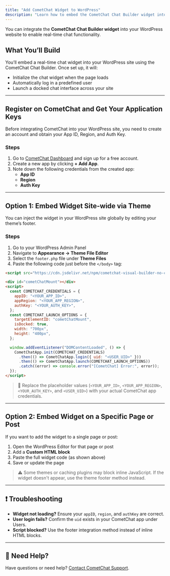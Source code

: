 ```yaml
---
title: "Add CometChat Widget to WordPress"
description: "Learn how to embed the CometChat Chat Builder widget into your WordPress website using the Custom HTML block or by editing your theme."
---
```


You can integrate the **CometChat Chat Builder widget** into your WordPress website to enable real-time chat functionality.

## **What You’ll Build**

You’ll embed a real-time chat widget into your WordPress site using the CometChat Chat Builder. Once set up, it will:
- Initialize the chat widget when the page loads
- Automatically log in a predefined user
- Launch a docked chat interface across your site

---

## **Register on CometChat and Get Your Application Keys**

Before integrating CometChat into your WordPress site, you need to create an account and obtain your App ID, Region, and Auth Key.

### **Steps**

1. Go to [CometChat Dashboard](https://app.cometchat.com/) and sign up for a free account.
2. Create a new app by clicking **+ Add App**.
3. Note down the following credentials from the created app:
   - **App ID**
   - **Region**
   - **Auth Key**

---

## **Option 1: Embed Widget Site-wide via Theme**

You can inject the widget in your WordPress site globally by editing your theme’s footer.

### **Steps**

1. Go to your WordPress Admin Panel
2. Navigate to **Appearance → Theme File Editor**
3. Select the `footer.php` file under **Theme Files**
4. Paste the following code just before the `</body>` tag:

```html
<script src="https://cdn.jsdelivr.net/npm/cometchat-visual-builder-no-code@latest/dist/main.js" defer></script>

<div id="cometChatMount"></div>
<script>
  const COMETCHAT_CREDENTIALS = {
    appID: "<YOUR_APP_ID>",
    appRegion: "<YOUR_APP_REGION>",
    authKey: "<YOUR_AUTH_KEY>",
  };
  const COMETCHAT_LAUNCH_OPTIONS = {
    targetElementID: "cometChatMount",
    isDocked: true,
    width: "700px",
    height: "400px",
  };

  window.addEventListener("DOMContentLoaded", () => {
    CometChatApp.init(COMETCHAT_CREDENTIALS)
      .then(() => CometChatApp.login({ uid: "<USER_UID>" }))
      .then(() => CometChatApp.launch(COMETCHAT_LAUNCH_OPTIONS))
      .catch((error) => console.error("[CometChat] Error:", error));
  });
</script>
```

> 📝 Replace the placeholder values (`<YOUR_APP_ID>`, `<YOUR_APP_REGION>`, `<YOUR_AUTH_KEY>`, and `<USER_UID>`) with your actual CometChat app credentials.

---

## **Option 2: Embed Widget on a Specific Page or Post**

If you want to add the widget to a single page or post:

1. Open the WordPress Editor for that page or post
2. Add a **Custom HTML block**
3. Paste the full widget code (as shown above)
4. Save or update the page

> ⚠️ Some themes or caching plugins may block inline JavaScript. If the widget doesn't appear, use the theme footer method instead.

---

## ❗ Troubleshooting

- **Widget not loading?** Ensure your `appID`, `region`, and `authKey` are correct.
- **User login fails?** Confirm the `uid` exists in your CometChat app under Users.
- **Script blocked?** Use the footer integration method instead of inline HTML blocks.

---

## 🙋 Need Help?

Have questions or need help? [Contact CometChat Support](https://www.cometchat.com/contact).
